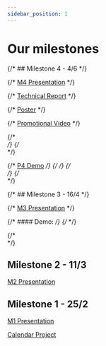 ```yaml
---
sidebar_position: 1
---
```



# Our milestones

{/* ## Milestone 4 - 4/6 */}

{/* [M4 Presentation](/pdf/M4_-_DSD_Presentation.pdf) */}

{/* [Technical Report](/pdf/TechnicalReport.pdf) */}

{/* [Poster](/pdf/LEI_PI_Grupo-1.pdf) */}

{/* <a href="https://drive.google.com/drive/u/2/folders/184VTMsuN0xmkvsj7pEcF24794FyAptZQ">Promotional Video</a> */}

{/* <br/> */}
{/* <br/> */}

{/* <a href="https://drive.google.com/drive/u/2/folders/184VTMsuN0xmkvsj7pEcF24794FyAptZQ">P4 Demo</a> */}
{/*   */}
{/* <br/> */}
{/* <br/> */}

{/* ## Milestone 3 - 16/4 */}

{/* [M3 Presentation](/pdf/M3_-_DSD_Presentation.pdf) */}

{/* #### Demo: */}
{/* <ReactPlayer playing controls url='videos/PI_M3_demo.mp4' />   */}

{/* <br/> */}

## Milestone 2 - 11/3

[M2 Presentation](/pdf/M2_-_DSD_Presentation_2.pdf)

## Milestone 1 - 25/2

[M1 Presentation](/pdf/M1_-_DSD_Presentation_2.pdf)

[Calendar Project](/pdf/Calendar_PI_2.pdf)
